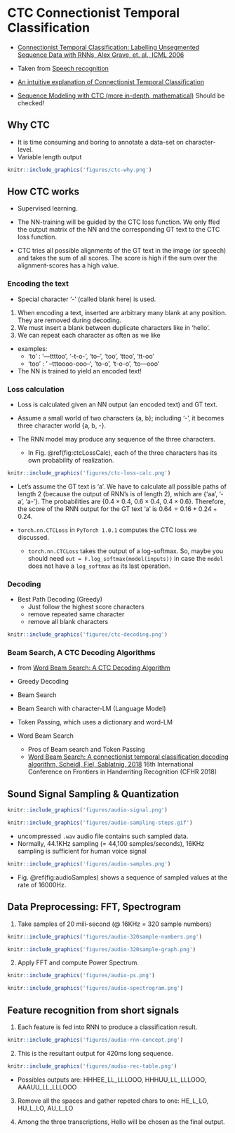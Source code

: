 # CTC Connectionist Temporal Classification

- [Connectionist Temporal Classification: Labelling Unsegmented Sequence Data with RNNs, Alex Grave, et. al., ICML 2006](http://www.cs.toronto.edu/~graves/icml_2006.pdf)

- Taken from [Speech recognition](https://medium.com/@jongdae.lim/%EA%B8%B0%EA%B3%84-%ED%95%99%EC%8A%B5-machine-learning-%EC%9D%80-%EC%A6%90%EA%B2%81%EB%8B%A4-part-6-eb0ed6b0ed1d)

- [An intuitive explanation of Connectionist Temporal Classification](https://towardsdatascience.com/intuitively-understanding-connectionist-temporal-classification-3797e43a86c)

- [Sequence Modeling with CTC (more in-depth, mathematical)](https://distill.pub/2017/ctc/)
    Should be checked!
    
## Why CTC

- It is time consuming and boring to annotate a data-set on character-level.
- Variable length output
```r
knitr::include_graphics('figures/ctc-why.png')
```



## How CTC works

- Supervised learning.

- The NN-training will be guided by the CTC loss function. We only ffed the output matrix of the NN and the corresponding GT text to the CTC loss function.

- CTC tries all possible alignments of the GT text in the image (or speech) and takes the sum of all scores. The score is high if the sum over the alignment-scores has a high value.



### Encoding the text

- Special character '-' (called blank here) is used.
1. When encoding a text, inserted are arbitrary many blank at any position. They are removed during decoding.
1. We must insert a blank between duplicate characters like in 'hello'.
1. We can repeat each character as often as we like

- examples:
    - 'to' : '---ttttoo', '-t-o-', 'to--', 'too', 'ttoo', 'tt-oo'
    - 'too' : ' --tttoooo-ooo--', 'to-o', 't-o-o', 'to---ooo'
    
* The NN is trained to yield an encoded text!

### Loss calculation

- Loss is calculated given an NN output (an encoded text) and GT text.

- Assume a small world of two characters {a, b}; including '-', it becomes three character world {a, b, -}.
- The RNN model may produce any sequence of the three characters.
    - In Fig. \@ref(fig:ctcLossCalc), each of the three characters has its own probability of realization.
    
```r
knitr::include_graphics('figures/ctc-loss-calc.png')
```

- Let's assume the GT text is 'a'. We have to calculate all possible paths of length 2 (because the output of RNN's is of length 2), which are {'aa', '-a', 'a-'}. The probabilities are {$0.4\times0.4$, $0.6\times0.4$, $0.4\times0.6$}. Therefore, the score of the RNN output for the GT text 'a' is $0.64 = 0.16 + 0.24 + 0.24$. 

- `torch.nn.CTCLoss` in `PyTorch 1.0.1 ` computes the CTC loss we discussed.
    - `torch.nn.CTCLoss` takes the output of a log-softmax. So, maybe you should need `out = F.log_softmax(model(inputs))` in case the `model` does not have a `log_softmax` as its last operation.

### Decoding

- Best Path Decoding (Greedy)
    - Just follow the highest score characters
    - remove repeated same character
    - remove all blank characters
    
```r
knitr::include_graphics('figures/ctc-decoding.png')
```


### Beam Search, A CTC Decoding Algorithms

- from [Word Beam Search: A CTC Decoding Algorithm](https://towardsdatascience.com/word-beam-search-a-ctc-decoding-algorithm-b051d28f3d2e)

- Greedy Decoding
- Beam Search
- Beam Search with character-LM (Language Model)
- Token Passing, which uses a dictionary and word-LM

- Word Beam Search
    - Pros of Beam search and Token Passing
    - [Word Beam Search: A connectionist temporal classification decoding algorithm, Scheidl, Fiel, Sablatnig, 2018](https://repositum.tuwien.ac.at/obvutwoa/content/titleinfo/2774578)  16th International Conference on Frontiers in Handwriting Recognition (CFHR 2018)

## Sound Signal Sampling & Quantization

```r
knitr::include_graphics('figures/audio-signal.png')
```

```r
knitr::include_graphics('figures/audio-sampling-steps.gif')
```

- uncompressed `.wav` audio file contains such sampled data.
- Normally, 44.1KHz sampling (= 44,100 samples/seconds), 16KHz sampling is sufficient for human voice signal

```r
knitr::include_graphics('figures/audio-samples.png')
```

- Fig. \@ref(fig:audioSamples) shows a sequence of sampled values at the rate of 16000Hz.


## Data Preprocessing: FFT, Spectrogram

1. Take samples of 20 mili-second (@ 16KHz = 320 sample numbers)

```r
knitr::include_graphics('figures/audio-320sample-numbers.png')
```
```r
knitr::include_graphics('figures/audio-320sample-graph.png')
```

2. Apply FFT and compute Power Spectrum.

```r
knitr::include_graphics('figures/audio-ps.png')
```

```r
knitr::include_graphics('figures/audio-spectrogram.png')
```

## Feature recognition from short signals

1. Each feature is fed into RNN to produce a classification result.

```r
knitr::include_graphics('figures/audio-rnn-concept.png')
```

2. This is the resultant output for 420ms long sequence. 

```r
knitr::include_graphics('figures/audio-rec-table.png')
```

- Possibles outputs are: HHHEE_LL_LLLOOO, HHHUU_LL_LLLOOO, AAAUU_LL_LLLOOO

3. Remove all the spaces and gather repeted chars to one: HE_L_LO, HU_L_LO, AU_L_LO

4. Among the three transcriptions, Hello will be chosen as the final output.

